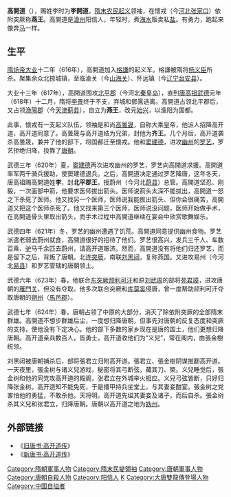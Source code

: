 {{Emperorcn box
|图像=
|图说=
|名称=燕王
|姓名=高开道
|庙号=
|谥号=
|尊号=燕王
|政权=[[燕|燕]]
|在世=
|在位=619年－624年
|父=
|母=
|皇后=
|年号=[[始兴_(高开道)|始兴]]
|信仰=
}}
'''高開道'''（{{bd||？|624年|}}），赐姓李时为'''李開道'''，[[隋末农民起义|隋末农民起义]]领袖，在懷戎（今[[河北|河北]][[张家口|张家口]]）依附突厥称'''燕王'''。高開道是[[滄州|滄州]]阳信人，年轻时，煮[[海水|海水]]贩卖私[[盐|盐]]。有勇力，跑起来像奔[[马|马]]一样。
==生平==
[[隋炀帝|隋炀帝]][[大业|大业]]十二年（616年），高開道加入[[格謙|格謙]]的起义军。格謙被隋将[[杨义臣|杨义臣]]所杀。聚集余众北掠城镇，至临渝关（今[[山海关|山海关]]）、怀远镇（今[[辽宁|辽宁]][[台安县|台安县]]）。

大业十三年（617年），高開道围攻[[北平郡|北平郡]]（今河北[[秦皇岛|秦皇岛]]），直到[[唐高祖|唐高祖]][[武德|武德]]元年（618年）十二月，隋将[[李景|李景]]终于不支，弃城和鄧暠逃离。高開道占领北平郡后，又占领[[漁陽郡|漁陽郡]]（今[[天津|天津]][[蓟县|蓟县]]），自立为'''燕王'''，改元[[始兴_(高开道)|始兴]]，以渔阳为国都。

此事，懷戎有一支起义队伍，领袖是和尚[[高曇晟|高曇晟]]，自称大乘皇帝，他派人招降高开道，高开道同意了。高曇晟与高开道结为兄弟，封他为'''齐王'''。几个月后，高开道袭杀高曇晟，兼并了他的部下，将国都迁至懷戎。他和[[窦建德|窦建德]]，进攻[[幽州|幽州]]的[[罗艺|罗艺]]，罗艺拒绝归降，投靠了[[唐朝|唐朝]]。

武德三年（620年）夏，[[窦建德|窦建德]]再次进攻幽州的罗艺，罗艺向高開道求援。高開道率军两千骑兵援助，使窦建德退兵。之后，高開道决定通过罗艺降唐，这年冬天，唐高祖赐高開道姓'''李'''，封'''北平郡王'''，授蔚州（今河北[[蔚县|蔚县]]）总管。高開道坚忍、刚毅，一次面部中箭，他要求医师拔出箭头。医师说箭头太深不能拔出，高開道一怒之下杀死了医师。他又找另一个医师，医师说我能拔出箭头、但你会很痛苦，高開道又把这个医师杀死了。他又找来第三个医师，医师说没问题，医师开始做手术，在高開道骨头里取出箭头，而手术过程中高開道继续在宴会中欣赏歌舞娱乐。

武德四年（621年）冬，罗艺的幽州遭遇了饥荒。高開道同意提供幽州食物。罗艺派遣老弱去蔚州就食，高開道很好的招待了他们。罗艺很高兴，发兵三千人、车数百乘、[[驴|驴]]马千余匹去蔚州，请高开道赈济。然而，高開道没有将他们归还罗艺，而是留下之后，背叛了唐朝。北连[[突厥|突厥]]，南联[[刘黑闼|刘黑闼]]，复称燕国。又进攻易州（今河北[[易县|易县]]）和罗艺管辖的唐朝领土。

武德六年（623年）春，他联合[[东突厥|东突厥]][[颉利可汗|颉利可汗]]和原[[刘武周|刘武周]]的部将[[苑君璋|苑君璋]]，进攻唐朝的[[雁門关|雁門关]]，但没有夺取。他多次联合突厥和[[库莫奚|库莫奚]]侵唐，曾一度帮助颉利可汗夺取唐朝的[[朔州|朔州]]（[[馬邑郡|馬邑郡]]）。

武德七年（624年）春，唐朝占领了中原的大部分，消灭了除依附突厥的全部隋末群雄。高開道不想步群雄后尘，一度想归降唐朝，但事先对唐朝的反复态度和突厥的支持，使他没有下定决心。他的部下多数的家乡现在是唐的国土，他们更想归降唐朝。高开道亲兵数百人，皆勇士，高开道收他们为“义兒”，常在阁内，由張金樹统领。

刘黑闼被唐朝捕杀后，部将張君立归附高开道。張君立、張金樹阴谋推翻高开道。一天夜里，張金树与诸义兒游戏，秘密将其弓断弦，藏其刀、槊。义兒睡觉后，張金树和他的同党攻高开道的殿阁，张君立在外城举火相应。义兒弓弦皆断，只好归降张金树。高开道知不能免死，于是擐甲持兵坐堂上，与其妻妾酣宴。張金树之党害怕他的勇猛，不敢杀他。天将明，高开道先缢其妻妾及诸子，而后自杀。張金树杀其义兒和张君立，归降唐朝。唐朝以高开道之地为[[妫州|妫州]]。

==外部链接==
*《[[s:旧唐书/卷55|旧唐书·高开道传]]》
*《[[s:新唐书/卷086|新唐书·高开道传]]》
{{DEFAULTSORT:G}}
{{中國民變起事領袖}}
[[Category:隋朝軍事人物|Category:隋朝軍事人物]]
[[Category:隋末民變領袖|Category:隋末民變領袖]]
[[Category:唐朝軍事人物|Category:唐朝軍事人物]]
[[Category:唐朝自殺人物|Category:唐朝自殺人物]]
[[Category:阳信人|Category:阳信人]]
[[Category:高姓|K]]
[[Category:大唐雙龍傳登場人物|Category:大唐雙龍傳登場人物]]
[[Category:中国自缢者|Category:中国自缢者]]